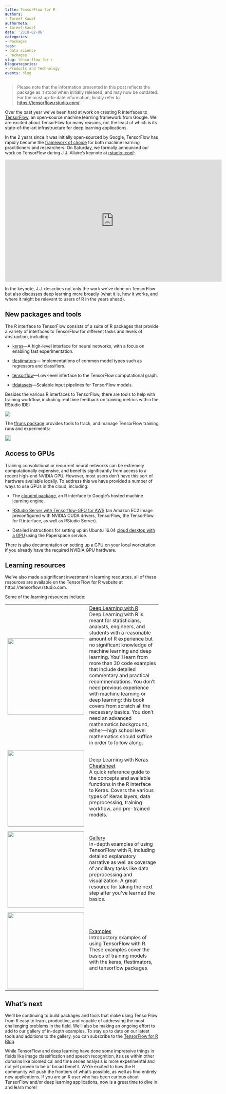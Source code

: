 ```yaml
---
title: TensorFlow for R
authors:
- Tareef Kawaf
authormeta: 
- tareef-kawaf
date: '2018-02-06'
categories:
- Packages
tags:
- data science
- Packages
slug: tensorflow-for-r
blogcategories:
- Products and Technology
events: blog
---
```


<blockquote>
<p class="body-md-regular body-sm-regular">
Please note that the information presented in this post reflects the package as it stood when initially released, and may now be outdated. For the most up-to-date information, kindly refer to <https://tensorflow.rstudio.com/>.
</p>
</blockquote> 

Over the past year we've been hard at work on creating R interfaces to [TensorFlow](https://tensorflow.rstudio.com/), an open-source machine learning framework from Google. We are excited about TensorFlow for many reasons, not the least of which is its state-of-the-art infrastructure for deep learning applications. 

In the 2 years since it was initially open-sourced by Google, TensorFlow has rapidly become the [framework of choice](https://twitter.com/fchollet/status/871089784898310144?lang=en) for both machine learning practitioners and researchers. On Saturday, we formally announced our work on TensorFlow during J.J. Allaire's keynote at [rstudio::conf](https://www.rstudio.com/conference/):

<iframe width="711" height="400" src="https://www.youtube.com/embed/atiYXm7JZv0?rel=0" frameborder="0" allow="autoplay; encrypted-media" allowfullscreen></iframe>

In the keynote, J.J. describes not only the work we've done on TensorFlow but also discusses deep learning more broadly (what it is, how it works, and where it might be relevant to users of R in the years ahead). 

## New packages and tools

The R interface to TensorFlow consists of a suite of R packages that provide a variety of interfaces to TensorFlow for different tasks and levels of abstraction, including:

- [keras](https://tensorflow.rstudio.com/keras/)---A high-level interface for neural networks, with a focus on enabling fast experimentation.

- [tfestimators](https://tensorflow.rstudio.com/tfestimators/)--- Implementations of common model types such as regressors and classifiers. 

- [tensorflow](https://tensorflow.rstudio.com/tensorflow/)---Low-level interface to the TensorFlow computational graph.

- [tfdatasets](https://tensorflow.rstudio.com/tools/tfdatasets/)---Scalable input pipelines for TensorFlow models. 

Besides the various R interfaces to TensorFlow, there are tools to help with training workflow, including real time feedback on training metrics within the RStudio IDE:

![](2018-02-06-keras-training-metrics.gif)

The [tfruns package](https://tensorflow.rstudio.com/tools/tfruns/) provides tools to track, and manage TensorFlow training runs and experiments:

![](2018-02-06-tfruns.png){style="border: solid 1px #cccccc;"}

## Access to GPUs

Training convolutional or recurrent neural networks can be extremely computationally expensive, and benefits significantly from access to a recent high-end NVIDIA GPU. However, most users don't have this sort of hardware available locally. To address this we have provided a number of ways to use GPUs in the cloud, including:

- The [cloudml package](https://tensorflow.rstudio.com/tools/cloudml/), an R interface to Google's hosted machine learning engine. 

- [RStudio Server with Tensorflow-GPU for AWS](https://tensorflow.rstudio.com/tools/cloud_server_gpu.html#amazon-ec2) (an Amazon EC2 image preconfigured with NVIDIA CUDA drivers, TensorFlow, the TensorFlow for R interface, as well as RStudio Server).

- Detailed instructions for setting up an Ubuntu 16.04 [cloud desktop with a GPU](https://tensorflow.rstudio.com/tools/cloud_desktop_gpu.html) using the Paperspace service.

There is also documentation on [setting up a GPU](https://tensorflow.rstudio.com/tools/local_gpu.html) on your local workstation if you already have the required NVIDIA GPU hardware.

## Learning resources

We've also made a significant investment in learning resources, all of these resources are available on the TensorFlow for R website at https://tensorflow.rstudio.com.

Some of the learning resources include:

|  |  |
|-----------------|---------------------------------------------------------------|
| <a href="https://www.amazon.com/Deep-Learning-R-Francois-Chollet/dp/161729554X"><img class="nav-image illustration" src="https://images.manning.com/720/960/resize/book/a/4e5e97f-4e8d-4d97-a715-f6c2b0eb95f5/Allaire-DLwithR-HI.png" width=250/></a>  | [Deep Learning with R](https://www.amazon.com/Deep-Learning-R-Francois-Chollet/dp/161729554X) <br/>Deep Learning with R is meant for statisticians, analysts, engineers, and students with a reasonable amount of R experience but no significant knowledge of machine learning and deep learning. You’ll learn from more than 30 code examples that include detailed commentary and practical recommendations. You don’t need previous experience with machine learning or deep learning: this book covers from scratch all the necessary basics. You don’t need an advanced mathematics background, either—high school level mathematics should suffice in order to follow along. |
| <a href="https://raw.githubusercontent.com/rstudio/cheatsheets/main/keras.pdf"><img class="nav-image illustration" src="https://d33wubrfki0l68.cloudfront.net/6bc66cf19cd1b0ecab027ab4db771f8bc4d67f28/15c2a/wp-content/uploads/2018/08/keras.png" width=250/></a>  | [Deep Learning with Keras Cheatsheet](https://github.com/rstudio/cheatsheets/raw/master/keras.pdf) <br/>A quick reference guide to the concepts and available functions in the R interface to Keras. Covers the various types of Keras layers, data preprocessing, training workflow, and pre-trained models.  |
| <a href="https://tensorflow.rstudio.com/tutorials/"><img class="nav-image illustration" src="https://tensorflow.rstudio.com/tutorials/keras/text_classification_files/figure-html/unnamed-chunk-25-1.png" width=250/></a>  | [Gallery](https://tensorflow.rstudio.com/gallery/) <br/>In-depth examples of using TensorFlow with R, including detailed explanatory narrative as well as coverage of ancillary tasks like data preprocessing and visualization. A great resource for taking the next step after you've learned the basics. |
| <a href="https://tensorflow.rstudio.com/examples/"><img class="nav-image illustration" src="https://tensorflow.rstudio.com/examples/animation.gif" width=250/></a>  | [Examples](https://tensorflow.rstudio.com/learn/examples.html) <br/> Introductory examples of using TensorFlow with R. These examples cover the basics of training models with the keras, tfestimators, and tensorflow packages.  |

## What's next

We'll be continuing to build packages and tools that make using TensorFlow from R easy to learn, productive, and capable of addressing the most challenging problems in the field. We'll also be making an ongoing effort to add to our gallery of in-depth examples. To stay up to date on our latest tools and additions to the gallery, you can subscribe to the [TensorFlow for R Blog](https://tensorflow.rstudio.com/blog/).

While TensorFlow and deep learning have done some impressive things in fields like image classification and speech recognition, its use within other domains like biomedical and time series analysis is more experimental and not yet proven to be of broad benefit. We're excited to how the R community will push the frontiers of what's possible, as well as find entirely new applications. If you are an R user who has been curious about TensorFlow and/or deep learning applications, now is a great time to dive in and learn more!


<style type="text/css">
.illustration {
  border: solid 1px #cccccc;
}

.nav-image {
  margin-top: 8px;
  
}
</style>









